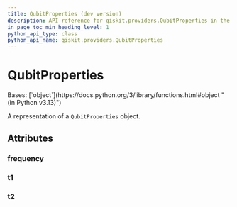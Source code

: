 ```yaml
---
title: QubitProperties (dev version)
description: API reference for qiskit.providers.QubitProperties in the dev version of qiskit
in_page_toc_min_heading_level: 1
python_api_type: class
python_api_name: qiskit.providers.QubitProperties
---
```


# QubitProperties

<Class id="qiskit.providers.QubitProperties" isDedicatedPage={true} signature="qiskit.providers.QubitProperties" modifiers="class">
  Bases: [`object`](https://docs.python.org/3/library/functions.html#object "(in Python v3.13)")

  A representation of a `QubitProperties` object.

  ## Attributes

  ### frequency

  <Attribute id="qiskit.providers.QubitProperties.frequency" />

  ### t1

  <Attribute id="qiskit.providers.QubitProperties.t1" />

  ### t2

  <Attribute id="qiskit.providers.QubitProperties.t2" />
</Class>

